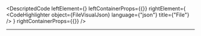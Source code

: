 
<DescriptedCode
  leftElement={<FileDesc />}
  leftContainerProps={{}}
  rightElement={
    <CodeHighlighter
      object={FileVisualJson}
      language={"json"}
      title={"File"}
    />
  }
  rightContainerProps={{}}
/>

---
